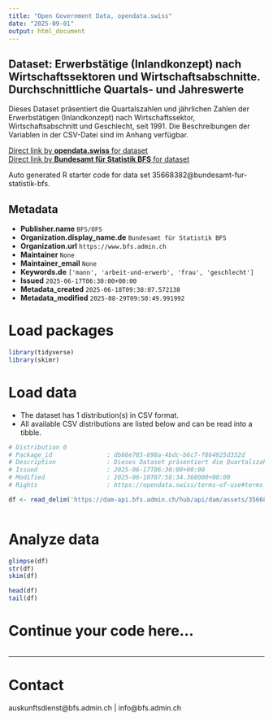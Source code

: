 ```yaml
---
title: "Open Government Data, opendata.swiss"
date: "2025-09-01"
output: html_document
---
```


## Dataset: Erwerbstätige (Inlandkonzept) nach Wirtschaftssektoren und Wirtschaftsabschnitte. Durchschnittliche Quartals- und Jahreswerte

Dieses Dataset präsentiert die Quartalszahlen und jährlichen Zahlen der Erwerbstätigen (Inlandkonzept) nach Wirtschaftssektor, Wirtschaftsabschnitt und Geschlecht, seit 1991. Die Beschreibungen der Variablen in der CSV-Datei sind im Anhang verfügbar.

[Direct link by **opendata.swiss** for dataset](https://opendata.swiss/de/dataset/erwerbstatige-inlandkonzept-nach-wirtschaftssektoren-und-wirtschaftsabschnitte-durchschnittlich5)<br>
[Direct link by **Bundesamt für Statistik BFS** for dataset](https://www.bfs.admin.ch/asset/de/ts-x-03.02.01.08)

Auto generated R starter code for data set 35668382@bundesamt-fur-statistik-bfs.

## Metadata

- **Publisher.name** `BFS/OFS`
- **Organization.display_name.de** `Bundesamt für Statistik BFS`
- **Organization.url** `https://www.bfs.admin.ch`
- **Maintainer** `None`
- **Maintainer_email** `None`
- **Keywords.de** `['mann', 'arbeit-und-erwerb', 'frau', 'geschlecht']`
- **Issued** `2025-06-17T06:30:00+00:00`
- **Metadata_created** `2025-06-18T09:38:07.572138`
- **Metadata_modified** `2025-08-29T09:50:49.991992`


# Load packages

```r

library(tidyverse)
library(skimr)

```

# Load data

-   The dataset has 1 distribution(s) in CSV format.
-   All available CSV distributions are listed below and can be read into a tibble.

```r

# Distribution 0
# Package_id               : db66e785-698a-4bdc-b6c7-f864925d332d
# Description              : Dieses Dataset präsentiert die Quartalszahlen und jährlichen Zahlen der Erwerbstätigen (Inlandkonzept) nach Wirtschaftssektor, Wirtschaftsabschnitt und Geschlecht, seit 1991. Die Beschreibungen der Variablen in der CSV-Datei sind im Anhang verfügbar.
# Issued                   : 2025-06-17T06:30:00+00:00
# Modified                 : 2025-06-10T07:58:34.368000+00:00
# Rights                   : https://opendata.swiss/terms-of-use#terms_by_ask

df <- read_delim('https://dam-api.bfs.admin.ch/hub/api/dam/assets/35668388/master')



```

# Analyze data

```r

glimpse(df)
str(df)
skim(df)

head(df)
tail(df)

```

# Continue your code here...

```r

```

------------------------------------------------------------------------

# Contact

auskunftsdienst@bfs.admin.ch | info@bfs.admin.ch
